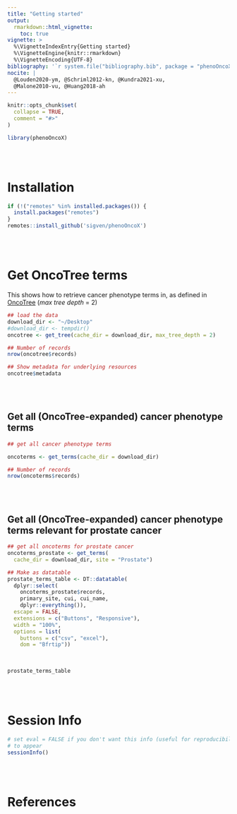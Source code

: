 ```yaml
---
title: "Getting started"
output: 
  rmarkdown::html_vignette:
    toc: true
vignette: >
  %\VignetteIndexEntry{Getting started}
  %\VignetteEngine{knitr::rmarkdown}
  %\VignetteEncoding{UTF-8}
bibliography: '`r system.file("bibliography.bib", package = "phenoOncoX")`'
nocite: |
  @Louden2020-ym, @Schriml2012-kn, @Kundra2021-xu, 
  @Malone2010-vu, @Huang2018-ah
---
```


```r
knitr::opts_chunk$set(
  collapse = TRUE,
  comment = "#>"
)
```

```r
library(phenoOncoX)
```

<br><br>


# Installation

```r

if (!("remotes" %in% installed.packages()) {
  install.packages("remotes")
}
remotes::install_github('sigven/phenoOncoX')
```

<br><br>

# Get OncoTree terms

This shows how to retrieve cancer phenotype terms in, as defined in 
[OncoTree](http://oncotree.mskcc.org/#/home) (*max tree depth* = 2)

```r

## load the data
download_dir <- "~/Desktop"
#download_dir <- tempdir()
oncotree <- get_tree(cache_dir = download_dir, max_tree_depth = 2)

## Number of records
nrow(oncotree$records)

## Show metadata for underlying resources
oncotree$metadata


```

<br><br>

## Get all (OncoTree-expanded) cancer phenotype terms

```r

## get all cancer phenotype terms

oncoterms <- get_terms(cache_dir = download_dir)

## Number of records
nrow(oncoterms$records)


```

<br><br>

## Get all (OncoTree-expanded) cancer phenotype terms relevant for prostate cancer 

```r

## get all oncoterms for prostate cancer
oncoterms_prostate <- get_terms(
  cache_dir = download_dir, site = "Prostate")

## Make as datatable
prostate_terms_table <- DT::datatable(
  dplyr::select(
    oncoterms_prostate$records, 
    primary_site, cui, cui_name,
    dplyr::everything()),
  escape = FALSE,
  extensions = c("Buttons", "Responsive"), 
  width = "100%",
  options = list(
    buttons = c("csv", "excel"), 
    dom = "Bfrtip"))

```

<br>

```r
prostate_terms_table
```

<br><br>

# Session Info

\vspace{5pt}
\footnotesize
```r
# set eval = FALSE if you don't want this info (useful for reproducibility) 
# to appear
sessionInfo()
```
\normalsize

<br><br>

# References